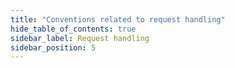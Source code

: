 ```yaml
---
title: "Conventions related to request handling"
hide_table_of_contents: true
sidebar_label: Request handling
sidebar_position: 5
---
```





<LanguageSwitcher supportedLanguages={supportedLanguages} />

<LanguageContent language="csharp">
   <RequestHandlingCsharp />
</LanguageContent>

<LanguageContent language="java">
   <RequestHandlingJava />
</LanguageContent>


<!---
- [How to send custom request using HttpJsonRequestFactory](../../how-to/send-custom-request-using-httpjsonrequestfactory)

-->